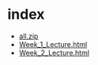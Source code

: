 # index

 - [all.zip](all.zip)
 - [Week_1_Lecture.html](Week_1_Lecture.html)
 - [Week_2_Lecture.html](Week_2_Lecture.html)
